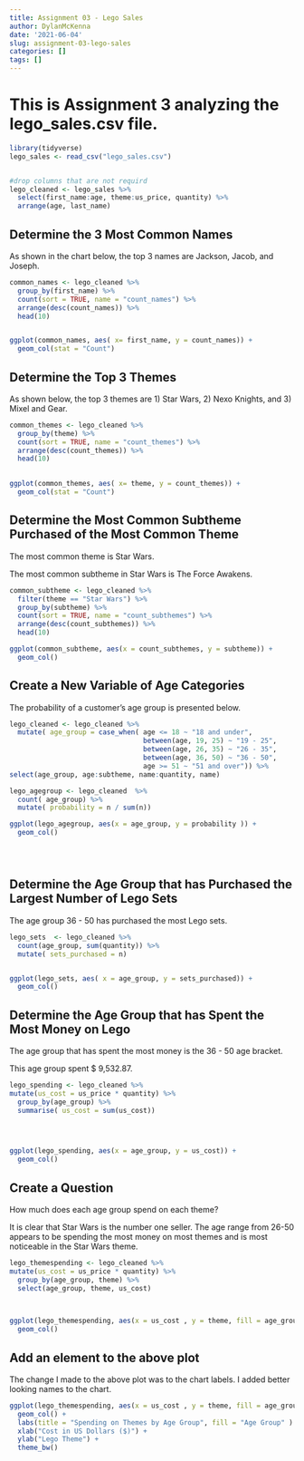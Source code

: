 ```yaml
---
title: Assignment 03 - Lego Sales
author: DylanMcKenna
date: '2021-06-04'
slug: assignment-03-lego-sales
categories: []
tags: []
---
```


# This is Assignment 3 analyzing the lego_sales.csv file.




```r
library(tidyverse)
lego_sales <- read_csv("lego_sales.csv")


#drop columns that are not requird
lego_cleaned <- lego_sales %>%
  select(first_name:age, theme:us_price, quantity) %>%
  arrange(age, last_name)

```

## Determine the 3 Most Common Names

As shown in the chart below, the top 3 names are Jackson, Jacob, and Joseph.

```r

common_names <- lego_cleaned %>%
  group_by(first_name) %>%
  count(sort = TRUE, name = "count_names") %>%
  arrange(desc(count_names)) %>%
  head(10)


ggplot(common_names, aes( x= first_name, y = count_names)) +
  geom_col(stat = "Count")

```

## Determine the Top 3 Themes

As shown below, the top 3 themes are 1) Star Wars, 2) Nexo Knights, and 3) Mixel and Gear.
```r
common_themes <- lego_cleaned %>%
  group_by(theme) %>%
  count(sort = TRUE, name = "count_themes") %>%
  arrange(desc(count_themes)) %>%
  head(10)
  

ggplot(common_themes, aes( x= theme, y = count_themes)) +
  geom_col(stat = "Count")
```

## Determine the Most Common Subtheme Purchased of the Most Common Theme

The most common theme is Star Wars.

The most common subtheme in Star Wars is The Force Awakens.

```r

common_subtheme <- lego_cleaned %>%
  filter(theme == "Star Wars") %>%
  group_by(subtheme) %>%
  count(sort = TRUE, name = "count_subthemes") %>%
  arrange(desc(count_subthemes)) %>%
  head(10)

ggplot(common_subtheme, aes(x = count_subthemes, y = subtheme)) +
  geom_col()
```


## Create a New Variable of Age Categories

The probability of a customer's age group is presented below.

```r

lego_cleaned <- lego_cleaned %>%
  mutate( age_group = case_when( age <= 18 ~ "18 and under",
                                 between(age, 19, 25) ~ "19 - 25",
                                 between(age, 26, 35) ~ "26 - 35",
                                 between(age, 36, 50) ~ "36 - 50",
                                 age >= 51 ~ "51 and over")) %>%
select(age_group, age:subtheme, name:quantity, name)

lego_agegroup <- lego_cleaned  %>% 
  count( age_group) %>%
  mutate( probability = n / sum(n))

ggplot(lego_agegroup, aes(x = age_group, y = probability )) +
  geom_col()





```

## Determine the Age Group that has Purchased the Largest Number of Lego Sets

The age group 36 - 50 has purchased the most Lego sets.

```r
lego_sets  <- lego_cleaned %>%
  count(age_group, sum(quantity)) %>%
  mutate( sets_purchased = n)


ggplot(lego_sets, aes( x = age_group, y = sets_purchased)) + 
  geom_col()
```

## Determine the Age Group that has Spent the Most Money on Lego

The age group that has spent the most money is the 36 - 50 age bracket.

This age group spent $ 9,532.87.

```r


lego_spending <- lego_cleaned %>%
mutate(us_cost = us_price * quantity) %>%
  group_by(age_group) %>%
  summarise( us_cost = sum(us_cost)) 
    



ggplot(lego_spending, aes(x = age_group, y = us_cost)) +
  geom_col()


```

## Create a Question

How much does each age group spend on each theme?

It is clear that Star Wars is the number one seller. The age range from 26-50 appears to be spending the most money on most themes and is most noticeable in the Star Wars theme.


```r

lego_themespending <- lego_cleaned %>%
mutate(us_cost = us_price * quantity) %>%
  group_by(age_group, theme) %>%
  select(age_group, theme, us_cost)
  


ggplot(lego_themespending, aes(x = us_cost , y = theme, fill = age_group)) + 
  geom_col()
```

## Add an element to the above plot

The change I made to the above plot was to the chart labels. I added better looking names to the chart.


```r
ggplot(lego_themespending, aes(x = us_cost , y = theme, fill = age_group)) + 
  geom_col() +
  labs(title = "Spending on Themes by Age Group", fill = "Age Group" ) +
  xlab("Cost in US Dollars ($)") +
  ylab("Lego Theme") +
  theme_bw()
  

```


